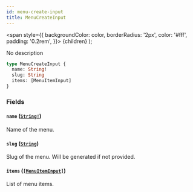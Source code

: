 ```yaml
---
id: menu-create-input
title: MenuCreateInput
---
```


<span
style={{
      backgroundColor: color,
      borderRadius: '2px',
      color: '#fff',
      padding: '0.2rem',
    }}>
{children}
</span>
);

No description

```graphql
type MenuCreateInput {
  name: String!
  slug: String
  items: [MenuItemInput]
}
```

### Fields

#### `name` ([`String!`](/api-reference/scalars/string.mdx))

Name of the menu.

#### `slug` ([`String`](/api-reference/scalars/string.mdx))

Slug of the menu. Will be generated if not provided.

#### `items` ([`[MenuItemInput]`](/api-reference/inputs/menu-item-input.mdx))

List of menu items.
